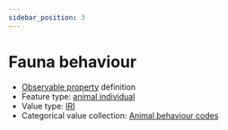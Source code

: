 ```yaml
---
sidebar_position: 3
---
```



# Fauna behaviour

- [Observable property](/viewers/dawe-vocabs?uri=https://linked.data.gov.au/def/nrm/dfaf2438-6019-4632-85d8-0efc91930768) definition
- Feature type: [animal individual](http://linked.data.gov.au/def/tern-cv/ecb855ed-50e1-4299-8491-861759ef40b7)
- Value type: [IRI](https://w3id.org/tern/ontologies/tern/IRI)
- Categorical value collection: [Animal behaviour codes](/viewers/dawe-vocabs?uri=https://linked.data.gov.au/def/nrm/1301857c-4e02-4000-966b-a0d0ce60368f)

<Example
  protocolModule="vertebrate-active"
  observableProperty="https://linked.data.gov.au/def/nrm/dfaf2438-6019-4632-85d8-0efc91930768"
/>
